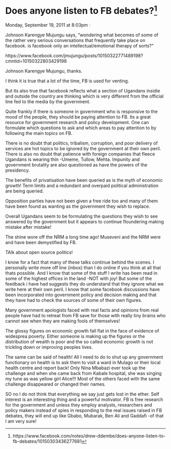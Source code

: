 # Does anyone listen to FB debates?^[https://www.facebook.com/notes/drew-ddembe/does-anyone-listen-to-fb-debates/10150303436277681]

Monday, September 19, 2011 at 8:03pm ·


Johnson Karengye Mujungu says, "wondering what becomes of some of the rather very serious conversations that frequently take place on facebook. is facebook only an intellectual/emotional therapy of sorts?"

https://www.facebook.com/jmujungu/posts/10150322771489198?cmntid=10150322803429198

Johnson Karengye Mujungu, thanks.

I think it is true that a lot of the time, FB is used for venting.

But its also true that facebook reflects what a section of Ugandans insidie and outside the country are thinking which is very different from the official line fed to the media by the government.

Quite frankly if there is someone in government who is responsive to the mood of the people, they should be paying attention to FB. Its a great resource for government research and policy development. One can formulate which questions to ask and which areas to pay attention to by following the main topics on FB.

There is no doubt that politics, tribalism, corruption, and poor delivery of services are hot topics to be ignored by the government at their own peril. There is also no doubt that patience with foreign companies that fleece Ugandans is wearing thin -Umeme, Tullow, Mehta. Impunity and government brutality are also questioned as have the powers of the presidency.

The benefits of privatisation have been queried as is the myth of economic growth! Term limits and a redundant and overpaid political administration are being queried.

Opposition parties have not been given a free ride too and many of them have been found as wanting as the government they wish to replace.

Overall Ugandans seem to be formulating the questions they wish to see answered by the government but it appears to continue floundering making mistake after mistake!

The shine wore off the NRM a long time ago! Museveni and the NRM were and have been demystified by FB.

TAlk about open source politics!

I know for a fact that many of these talks continue behind the scenes. I personally write more off line (inbox) than I do online if you think at all that thats possible. And I know that some of the stuff I write has been read in some of the highest offices in the land -NOT with joy! But some of the feedback i have had suggests they do understand that they ignore what we write here at their own peril. I know that some facebook discussions have been incorporated into government policy and decision making and that they have had to check the sources of some of their own figures.

Many government apologists faced with real facts and opinions from real people have had to retreat from FB save for those with really tiny brains who cannot see when they are making fools of themselves!

The glossy figures on economic growth fall flat in the face of evidence of widesprea poverty. Either someone is making up the figures or the distribution of wealth is poor and the so called economic growth is not trickling down or improving peoples lives.

The same can be said of health! All I need to do to shut up any government functionary on health is to ask them to visit a ward in Mulago or their local health centre and report back! Only Nina Mbabazi ever took up the challenge and when she came back from Kabale hospital, she was singing my tune as was yellow girl Alice!!! Most of the others faced with the same challenge disappeared or changed their names.

SO no I do not think that everything we say just gets lost in the ether. Self interest is an interesting thing and a powerful motivator. FB is free research for the government and unless they employ analysts, researchers and policy makers instead of spies in responding to the real issues raised in FB debates, they will end up like Gbabo, Mubarak, Ben Ali and Gaddafi -of that I am very sure!
